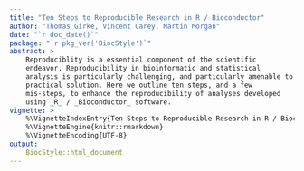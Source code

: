 ```yaml
---
title: "Ten Steps to Reproducible Research in R / Bioconductor"
author: "Thomas Girke, Vincent Carey, Martin Morgan"
date: "`r doc_date()`"
package: "`r pkg_ver('BiocStyle')`"
abstract: >
    Reproduciblity is a essential component of the scientific
    endeavor. Reproducibility in bioinformatic and statistical
    analysis is particularly challenging, and particularly amenable to
    practical solution. Here we outline ten steps, and a few
    mis-steps, to enhance the reproducibility of analyses developed
    using _R_ / _Bioconductor_ software.
vignette: >
    %\VignetteIndexEntry{Ten Steps to Reproducible Research in R / Bioconductor}
    %\VignetteEngine{knitr::rmarkdown}
    %\VignetteEncoding{UTF-8}
output: 
    BiocStyle::html_document
---
```


